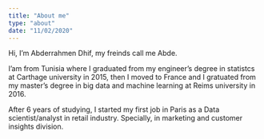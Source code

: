 ```yaml
---
title: "About me"
type: "about"
date: "11/02/2020"
---
```


Hi, I'm Abderrahmen Dhif, my freinds call me Abde.

I'am from Tunisia where I graduated from my engineer's degree in statistcs at Carthage university in 2015, then I moved to France and I gratuated  from my master's degree in big data and machine learning at Reims university in 2016.

After 6 years of studying, I started my first job in Paris as a Data scientist/analyst in retail industry. Specially, in marketing and customer insights division. 